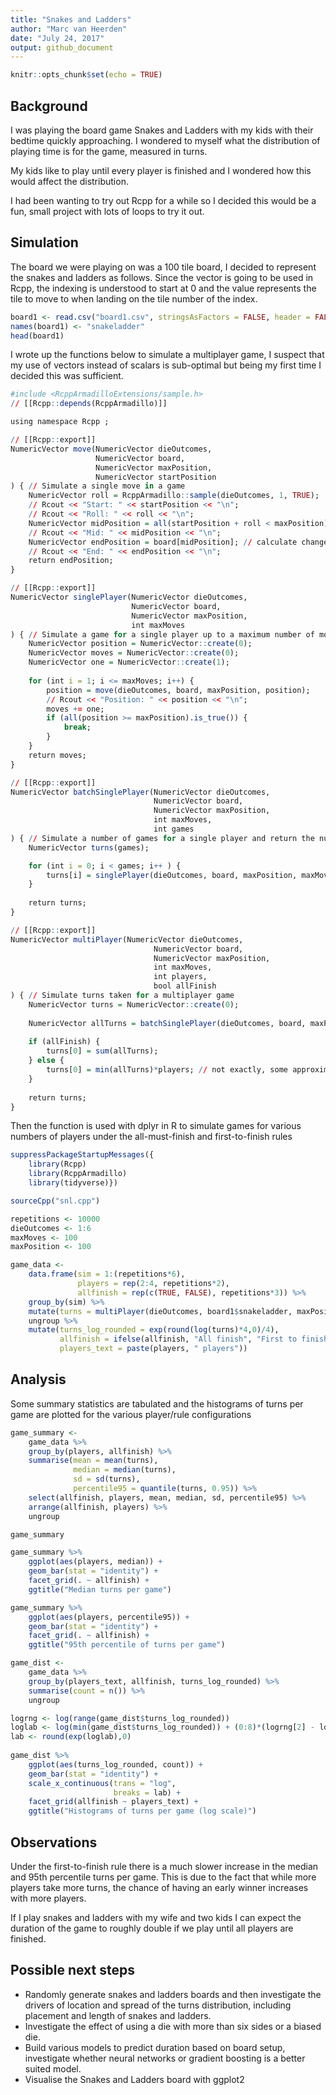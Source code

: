 ```yaml
---
title: "Snakes and Ladders"
author: "Marc van Heerden"
date: "July 24, 2017"
output: github_document
---
```


```r
knitr::opts_chunk$set(echo = TRUE)
```

## Background

I was playing the board game Snakes and Ladders with my kids with their bedtime quickly approaching. I wondered to myself what the distribution of playing time is for the game, measured in turns. 

My kids like to play until every player is finished and I wondered how this would affect the distribution.

I had been wanting to try out Rcpp for a while so I decided this would be a fun, small project with lots of loops to try it out.

## Simulation

The board we were playing on was a 100 tile board, I decided to represent the snakes and ladders as follows. Since the vector is going to be used in Rcpp, the indexing is understood to start at 0 and the value represents the tile to move to when landing on the tile number of the index. 

```r
board1 <- read.csv("board1.csv", stringsAsFactors = FALSE, header = FALSE)
names(board1) <- "snakeladder"
head(board1)
```


I wrote up the functions below to simulate a multiplayer game, I suspect that my use of vectors instead of scalars is sub-optimal but being my first time I decided this was sufficient.

```r
#include <RcppArmadilloExtensions/sample.h>
// [[Rcpp::depends(RcppArmadillo)]]

using namespace Rcpp ;

// [[Rcpp::export]]
NumericVector move(NumericVector dieOutcomes,
                   NumericVector board,
                   NumericVector maxPosition,
                   NumericVector startPosition
) { // Simulate a single move in a game
    NumericVector roll = RcppArmadillo::sample(dieOutcomes, 1, TRUE);
    // Rcout << "Start: " << startPosition << "\n";
    // Rcout << "Roll: " << roll << "\n";
    NumericVector midPosition = all(startPosition + roll < maxPosition).is_true() ? startPosition + roll : maxPosition;
    // Rcout << "Mid: " << midPosition << "\n";
    NumericVector endPosition = board[midPosition]; // calculate change in position due to a snake or a ladder
    // Rcout << "End: " << endPosition << "\n";
    return endPosition;
}

// [[Rcpp::export]]
NumericVector singlePlayer(NumericVector dieOutcomes,
                           NumericVector board,
                           NumericVector maxPosition,
                           int maxMoves
) { // Simulate a game for a single player up to a maximum number of moves
    NumericVector position = NumericVector::create(0);
    NumericVector moves = NumericVector::create(0);
    NumericVector one = NumericVector::create(1);
    
    for (int i = 1; i <= maxMoves; i++) {
        position = move(dieOutcomes, board, maxPosition, position);
        // Rcout << "Position: " << position << "\n";
        moves += one;
        if (all(position >= maxPosition).is_true()) {
            break;
        }
    }
    return moves;
}

// [[Rcpp::export]]
NumericVector batchSinglePlayer(NumericVector dieOutcomes,
                                NumericVector board,
                                NumericVector maxPosition,
                                int maxMoves,
                                int games
) { // Simulate a number of games for a single player and return the number of turns per game
    NumericVector turns(games);

    for (int i = 0; i < games; i++ ) {
        turns[i] = singlePlayer(dieOutcomes, board, maxPosition, maxMoves)[0]; 
    }
    
    return turns;
}

// [[Rcpp::export]]
NumericVector multiPlayer(NumericVector dieOutcomes,
                                NumericVector board,
                                NumericVector maxPosition,
                                int maxMoves,
                                int players,
                                bool allFinish
) { // Simulate turns taken for a multiplayer game
    NumericVector turns = NumericVector::create(0);
    
    NumericVector allTurns = batchSinglePlayer(dieOutcomes, board, maxPosition, maxMoves, players);
    
    if (allFinish) {
        turns[0] = sum(allTurns);
    } else {
        turns[0] = min(allTurns)*players; // not exactly, some approximation here with slight upward bias
    }
    
    return turns;
}

```

Then the function is used with dplyr in R to simulate games for various numbers of players under the all-must-finish and first-to-finish rules

```r
suppressPackageStartupMessages({
    library(Rcpp)
    library(RcppArmadillo)
    library(tidyverse)})

sourceCpp("snl.cpp")

repetitions <- 10000
dieOutcomes <- 1:6
maxMoves <- 100
maxPosition <- 100

game_data <- 
    data.frame(sim = 1:(repetitions*6),
               players = rep(2:4, repetitions*2),
               allfinish = rep(c(TRUE, FALSE), repetitions*3)) %>%
    group_by(sim) %>%
    mutate(turns = multiPlayer(dieOutcomes, board1$snakeladder, maxPosition, maxMoves, players, allfinish)) %>% 
    ungroup %>%
    mutate(turns_log_rounded = exp(round(log(turns)*4,0)/4),
           allfinish = ifelse(allfinish, "All finish", "First to finish"),
           players_text = paste(players, " players"))

```


## Analysis

Some summary statistics are tabulated and the histograms of turns per game are plotted for the various player/rule configurations 

```r

game_summary <- 
    game_data %>%
    group_by(players, allfinish) %>%
    summarise(mean = mean(turns),
              median = median(turns),
              sd = sd(turns),
              percentile95 = quantile(turns, 0.95)) %>%
    select(allfinish, players, mean, median, sd, percentile95) %>%
    arrange(allfinish, players) %>%
    ungroup

game_summary

game_summary %>%
    ggplot(aes(players, median)) +
    geom_bar(stat = "identity") +
    facet_grid(. ~ allfinish) +
    ggtitle("Median turns per game")

game_summary %>%
    ggplot(aes(players, percentile95)) +
    geom_bar(stat = "identity") +
    facet_grid(. ~ allfinish) +
    ggtitle("95th percentile of turns per game")

game_dist <- 
    game_data %>%
    group_by(players_text, allfinish, turns_log_rounded) %>%
    summarise(count = n()) %>%
    ungroup

logrng <- log(range(game_dist$turns_log_rounded))
loglab <- log(min(game_dist$turns_log_rounded)) + (0:8)*(logrng[2] - logrng[1])/8
lab <- round(exp(loglab),0)
    
game_dist %>%
    ggplot(aes(turns_log_rounded, count)) +
    geom_bar(stat = "identity") +
    scale_x_continuous(trans = "log",
                       breaks = lab) +
    facet_grid(allfinish ~ players_text) +
    ggtitle("Histograms of turns per game (log scale)")

```

## Observations

Under the first-to-finish rule there is a much slower increase in the median and 95th percentile turns per game. This is due to the fact that while more players take more turns, the chance of having an early winner increases with more players. 

If I play snakes and ladders with my wife and two kids I can expect the duration of the game to roughly double if we play until all players are finished.

## Possible next steps

- Randomly generate snakes and ladders boards and then investigate the drivers of location and spread of the turns distribution, including placement and length of snakes and ladders. 
- Investigate the effect of using a die with more than six sides or a biased die.
- Build various models to predict duration based on board setup, investigate whether neural networks or gradient boosting is a better suited model.
- Visualise the Snakes and Ladders board with ggplot2 



